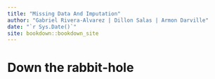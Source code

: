 ```yaml
--- 
title: "Missing Data And Imputation"
author: "Gabriel Rivera-Alvarez | Dillon Salas | Armon Darville"
date: "`r Sys.Date()`"
site: bookdown::bookdown_site
---
```


# Down the rabbit-hole

